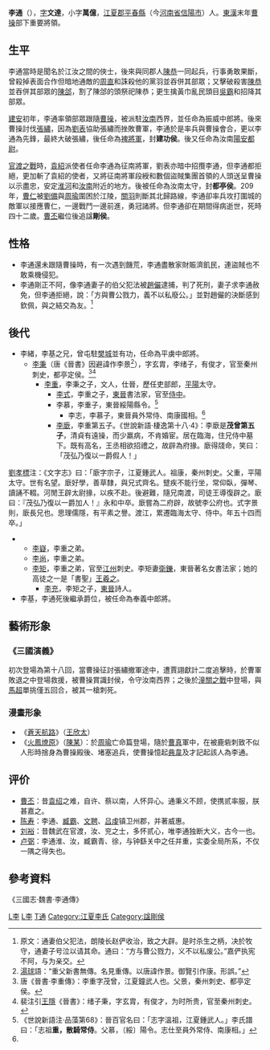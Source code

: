 {{Otheruses|other=名为李通的其他人物|李通}}
{{Otheruses|other=名为李文达的其他人物|李文达}}

'''李通'''（{{bd|168年||209年|catIdx=L李}}），[[表字|字]]'''文達'''，小字'''萬億'''，[[江夏郡|江夏郡]][[平春縣|平春縣]]（今[[河南省|河南省]][[信陽市|信陽市]]）人。[[東漢|東漢]]末年[[曹操|曹操]]部下重要將領。

== 生平 ==
李通當時是聞名於江汝之間的俠士，後來與同郡人[[陳恭|陳恭]]一同起兵，行事勇敢果斷，曾殺掉表面合作但暗地通敵的[[周直|周直]]和誅殺他的黨羽並吞併其部眾；又擊破殺害[[陳恭|陳恭]]並吞併其部眾的[[陳郃|陳郃]]，割了陳郃的頭祭祀陳恭；更生擒黃巾亂民頭目[[吳霸|吳霸]]和招降其部眾。

[[建安_(漢獻帝)|建安]]初年，李通率領部眾跟隨[[曹操|曹操]]，被派駐[[汝南|汝南]]西界，並任命為振威中郎將。後來曹操討伐[[張繡|張繡]]，因為[[劉表|劉表]]協助張繡而挫敗曹軍，李通於是率兵與曹操會合，更以李通為先鋒，最終大破張繡，後任命為[[裨將軍|裨將軍]]，封'''建功侯'''。後又任命為汝南[[陽安|陽安]][[都尉|都尉]]。

[[官渡之戰|官渡之戰]]時，[[袁紹|袁紹]]派使者任命李通為征南將軍，劉表亦暗中招攬李通，但李通都拒絕，更加斬了袁紹的使者，又將征南將軍段綬和數個盜賊集團首領的人頭送呈曹操以示盡忠，安定[[淮河|淮河]]和[[汝南|汝南]]附近的地方。後被任命為汝南太守，封'''都亭侯'''。209年，[[曹仁|曹仁]]被[[劉備|劉備]]與[[周瑜|周瑜]]圍困於江陵，[[關羽|關羽]]則斷其北歸路線，李通卻率兵攻打圍城的敵軍以接應曹仁，一邊戰鬥一邊前進，勇冠諸將。但李通卻在期間得病逝世，死時四十二歲。[[曹丕|曹丕]]繼位後追諡'''剛侯'''。

== 性格 ==
* 李通還未跟隨曹操時，有一次遇到饑荒，李通盡散家財賑濟飢民，連盜賊也不敢乘機侵犯。
* 李通剛正不阿，像李通妻子的伯父犯法被[[趙儼|趙儼]]逮捕，判了死刑，妻子求李通赦免，但李通拒絕，說：「方與曹公戮力，義不以私廢公。」並對趙儼的決斷感到欽佩，與之結交為友。<ref>原文：通妻伯父犯法，朗陵长赵俨收治，致之大辟。是时杀生之柄，决於牧守，通妻子号泣以请其命。通曰：“方与曹公戮力，义不以私废公。”嘉俨执宪不阿，与为亲交。</ref>

== 後代 ==
* 李緒，李基之兄，曾屯駐[[樊城|樊城]]並有功，任命為平虜中郎將。
** [[李秉_(晉朝)|李秉]]（唐《晉書》因避諱作李景<ref>[[湯球|湯球]]語：“重父新書無傳。名見重傳。以唐諱作景。御覽引作康。形誤。”</ref>），字玄胄，李绪子，有俊才，官至秦州刺史，都亭定侯。<ref>唐《晉書·李重傳》：李重字茂曾，江夏鐘武人也。父景，秦州刺史、都亭定侯。</ref><ref>裴注引[[王隱|王隱]]《晉書》：绪子秉，字玄胄，有俊才，为时所贵，官至秦州刺史。</ref>
*** [[李重|李重]]，李秉之子，文人，仕晉，歷任吏部郎，[[平陽|平陽]]太守。
**** [[李式_(東晉)|李式]]，李重之子，[[東晉|東晉]]書法家，官至[[侍中|侍中]]。
**** 李慕，李重子，東晉綏陽縣令。<ref name=李志>《世說新語注·品藻第68》：晉百官名曰：「志字溫祖，江夏鍾武人。」李氏譜曰：「志祖'''重，散騎常侍'''。父慕，〔綏〕陽令。志仕至員外常侍、南康相。」</ref>
*****李志，李慕子，東晉員外常侍、南康國相。<ref name=李志/>
**** [[李廞|李廞]]，李重第五子。<ref>《世說新語·棲逸第十八·4》：李廞是'''茂曾第五子'''，清貞有遠操，而少羸病，不肯婚宦。居在臨海，住兄侍中墓下。既有高名，王丞相欲招禮之，故辟為府掾。廞得牋命，笑曰：「茂弘乃復以一爵假人！」
[[劉孝標|劉孝標]]注：《文字志》曰：「廞字宗子，江夏鍾武人。祖康，秦州刺史。父重，平陽太守。世有名望。廞好學，善草隸，與兄式齊名。躄疾不能行坐，常仰臥，彈琴、讀誦不輟。河閒王辟太尉掾，以疾不赴。後避難，隨兄南渡，司徒王導復辟之。廞曰：『茂弘乃復以一爵加人！』永和中卒。廞嘗為二府辟，故號李公府也。式字景則，廞長兄也。思理儒隱，有平素之譽。渡江，累遷臨海太守、侍中。年五十四而卒。」</ref>
*** [[李嶷_(東晉)|李嶷]]，李重之弟。
*** [[李尚_(東晉)|李尚]]，李重之弟。
*** [[李矩_(西晋)|李矩]]，李重之弟，官至[[江州|江州]]刺史。李矩妻[[衛鑠|衛鑠]]，東晉著名女書法家；她的高徒之一是「書聖」[[王羲之|王羲之]]。
**** [[李充_(東晉)|李充]]，李矩之子，[[東晉|東晉]]詩人。
* 李基，李通死後繼承爵位，被任命為奉義中郎將。

==藝術形象==
===《三國演義》===
初次登場為第十八回，當曹操征討張繡撤軍途中，遭賈詡獻計二度追擊時，於曹軍敗退之中登場救援，被曹操賞識封侯，令守汝南西界；之後於[[潼關之戰|潼關之戰]]中登場，與[[馬超|馬超]]單挑僅五回合，被其一槍刺死。

===漫畫形象===
* 《[[蒼天航路|蒼天航路]]》（[[王欣太|王欣太]]）
* 《[[火鳳燎原|火鳳燎原]]》（[[陳某|陳某]]）：於[[周瑜|周瑜]]亡命篇登場，隨於[[曹真|曹真]]軍中，在被鹿砦刺致不似人形時捨身為曹操殿後、堵塞追兵，使曹操憶起[[典韋|典韋]]及才記起該人為李通。

==评价==
*[[曹丕|曹丕]]：昔[[袁绍|袁绍]]之难，自许、蔡以南，人怀异心。通秉义不顾，使携贰率服，朕甚嘉之。
*[[陈寿|陈寿]]：李通、[[臧霸|臧霸]]、[[文聘|文聘]]、[[吕虔|吕虔]]镇卫州郡，并著威惠。
*[[刘裕|刘裕]]：昔魏武在官渡，汝、兖之士，多怀贰心，唯李通独断大义，古今一也。
*[[卢弼|卢弼]]：李通淮、汝，臧霸青、徐，与钟繇关中之任并重，实委全局所系，不仅一隅之得失也。

== 參考資料 ==
《三國志·魏書·李通傳》

{{三国志}}
[[Category:東漢軍事人物|L李]]
[[Category:曹魏軍事人物|L李]]
[[Category:李姓|T通]]
[[Category:江夏李氏|Category:江夏李氏]]
[[Category:諡剛侯|Category:諡剛侯]]